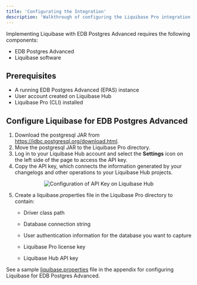 ```yaml
---
title: 'Configurating the Integration'
description: 'Walkthrough of configuring the Liquibase Pro integration'
---
```


Implementing Liquibase  with EDB Postgres Advanced requires the following components:

- EDB Postgres Advanced
- Liquibase software

## Prerequisites

- A running EDB Postgres Advanced (EPAS) instance
- User account created on Liquibase Hub
- Liquibase Pro (CLI) installed

## Configure Liquibase for EDB Postgres Advanced

1. Download the postgresql JAR from https://jdbc.postgresql.org/download.html.
2. Move the postgresql JAR to the Liquibase Pro directory.
3. Log in to your Liquibase Hub account and select the **Settings** icon on the left side of the page to access the API key.
4. Copy the API key, which connects the information generated by your changelogs and other operations to your Liquibase Hub projects.

<p align="center">
  <img  alt="Configuration of API Key on Liquibase Hub" src="Images/ConfigurationPrerequisites1.png">
</p>


5. Create a liquibase.properties file in the Liquibase Pro directory to contain:

   - Driver class path

   - Database connection string

   - User authentication information for the database you want to capture

   - Liquibase Pro license key

   - Liquibase Hub API key

See a sample [liquibase.properties](07-Appendix.mdx) file in the appendix for configuring Liquibase for EDB Postgres Advanced.
